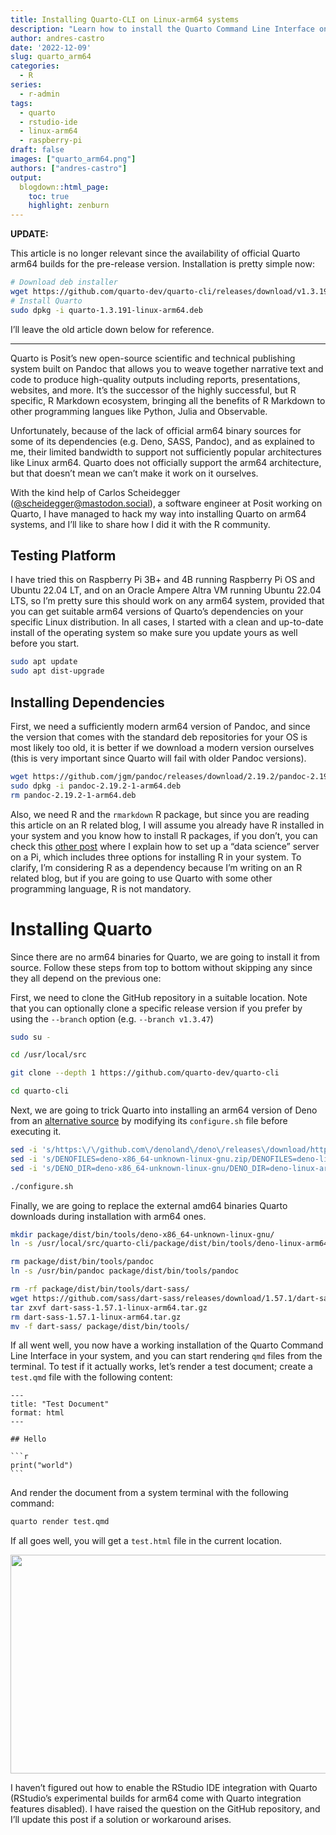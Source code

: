 ```yaml
---
title: Installing Quarto-CLI on Linux-arm64 systems
description: "Learn how to install the Quarto Command Line Interface on Linux-arm64 systems, like the popular Raspberry Pi SBCs and Ampere Altra-powered virtual machines"
author: andres-castro
date: '2022-12-09'
slug: quarto_arm64
categories:
  - R
series: 
  - r-admin
tags:
  - quarto
  - rstudio-ide
  - linux-arm64
  - raspberry-pi
draft: false
images: ["quarto_arm64.png"]
authors: ["andres-castro"]
output:
  blogdown::html_page:
    toc: true
    highlight: zenburn
---
```


**UPDATE:**

This article is no longer relevant since the availability of official Quarto arm64 builds for the pre-release version. Installation is pretty simple now:

```bash
# Download deb installer
wget https://github.com/quarto-dev/quarto-cli/releases/download/v1.3.191/quarto-1.3.191-linux-arm64.deb
# Install Quarto
sudo dpkg -i quarto-1.3.191-linux-arm64.deb
```

I'll leave the old article down below for reference.

---

Quarto is Posit's new open-source scientific and technical publishing system built on Pandoc that allows you to weave together narrative text and code to produce high-quality outputs including reports, presentations, websites, and more. It's the successor of the highly successful, but R specific, R Markdown ecosystem, bringing all the benefits of R Markdown to other programming langues like Python, Julia and Observable.

Unfortunately, because of the lack of official arm64 binary sources for some of its dependencies (e.g. Deno, SASS, Pandoc), and as explained to me, their limited bandwidth to support not sufficiently popular architectures like Linux arm64. Quarto does not officially support the arm64 architecture, but that doesn’t mean we can't make it work on it ourselves. 

With the kind help of Carlos Scheidegger ([@scheidegger@mastodon.social](https://mastodon.social/@scheidegger)), a software engineer at Posit working on Quarto, I have managed to hack my way into installing Quarto on arm64 systems, and I'll like to share how I did it with the R community.

## Testing Platform

I have tried this on Raspberry Pi 3B+ and 4B running Raspberry Pi OS and Ubuntu 22.04 LT, and on an Oracle Ampere Altra VM running Ubuntu 22.04 LTS, so I'm pretty sure this should work on any arm64 system, provided that you can get suitable arm64 versions of Quarto's dependencies on your specific Linux distribution. In all cases, I started with a clean and up-to-date install of the operating system so make sure you update yours as well before you start.

```bash
sudo apt update
sudo apt dist-upgrade
```

## Installing Dependencies

First, we need a sufficiently modern arm64 version of Pandoc, and since the version that comes with the standard deb repositories for your OS is most likely too old, it is better if we download a modern version ourselves (this is very important since Quarto will fail with older Pandoc versions).

```bash
wget https://github.com/jgm/pandoc/releases/download/2.19.2/pandoc-2.19.2-1-arm64.deb
sudo dpkg -i pandoc-2.19.2-1-arm64.deb
rm pandoc-2.19.2-1-arm64.deb
```

Also, we need R and the `rmarkdown` R package, but since you are reading this article on an R related blog, I will assume you already have R installed in your system and you know how to install R packages, if you don't, you can check this [other post](/2022/09/05/shiny_rstudio_server/#install-r) where I explain how to set up a "data science" server on a Pi, which includes three options for installing R in your system. To clarify, I'm considering R as a dependency because I'm writing on an R related blog, but if you are going to use Quarto with some other programming language, R is not mandatory.

# Installing Quarto

Since there are no arm64 binaries for Quarto, we are going to install it from source. Follow these steps from top to bottom without skipping any since they all depend on the previous one:

First, we need to clone the GitHub repository in a suitable location. Note that you can optionally clone a specific release version if you prefer by using the `--branch` option (e.g. `--branch v1.3.47`)

```bash
sudo su -

cd /usr/local/src

git clone --depth 1 https://github.com/quarto-dev/quarto-cli

cd quarto-cli
```

Next, we are going to trick Quarto into installing an arm64 version of Deno from an [alternative source](https://github.com/LukeChannings/deno-arm64) by modifying its `configure.sh` file before executing it.

```bash
sed -i 's/https:\/\/github.com\/denoland\/deno\/releases\/download/https:\/\/github.com\/LukeChannings\/deno-arm64\/releases\/download/' configure.sh
sed -i 's/DENOFILES=deno-x86_64-unknown-linux-gnu.zip/DENOFILES=deno-linux-arm64.zip/' package/scripts/common/utils.sh
sed -i 's/DENO_DIR=deno-x86_64-unknown-linux-gnu/DENO_DIR=deno-linux-arm64/' package/scripts/common/utils.sh

./configure.sh
```

Finally, we are going to replace the external amd64 binaries Quarto downloads during installation with arm64 ones.

```bash
mkdir package/dist/bin/tools/deno-x86_64-unknown-linux-gnu/
ln -s /usr/local/src/quarto-cli/package/dist/bin/tools/deno-linux-arm64/deno package/dist/bin/tools/deno-x86_64-unknown-linux-gnu/deno

rm package/dist/bin/tools/pandoc
ln -s /usr/bin/pandoc package/dist/bin/tools/pandoc

rm -rf package/dist/bin/tools/dart-sass/
wget https://github.com/sass/dart-sass/releases/download/1.57.1/dart-sass-1.57.1-linux-arm64.tar.gz
tar zxvf dart-sass-1.57.1-linux-arm64.tar.gz
rm dart-sass-1.57.1-linux-arm64.tar.gz
mv -f dart-sass/ package/dist/bin/tools/
```

If all went well, you now have a working installation of the Quarto Command Line Interface in your system, and you can start rendering `qmd` files from the terminal. To test if it actually works, let's render a test document; create a `test.qmd` file with the following content:

````verbatim
---
title: "Test Document"
format: html
---

## Hello

```r
print("world")
```
````

And render the document from a system terminal with the following command:

```bash
quarto render test.qmd
```

If all goes well, you will get a `test.html` file in the current location.

![](/post/2022-12-09-quarto_arm64.en_files/test_html.jpg){width=700px height=350px}

I haven't figured out how to enable the RStudio IDE integration with Quarto (RStudio's experimental builds for arm64 come with Quarto integration features disabled). I have raised the question on the GitHub repository, and I'll update this post if a solution or workaround arises.
